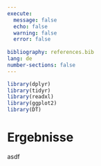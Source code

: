 ```yaml
---
execute:
  message: false
  echo: false
  warning: false
  error: false
  
bibliography: references.bib
lang: de
number-sections: false
---
```

```r
library(dplyr)
library(tidyr)
library(readxl)
library(ggplot2)
library(DT)
```
# Ergebnisse

asdf
